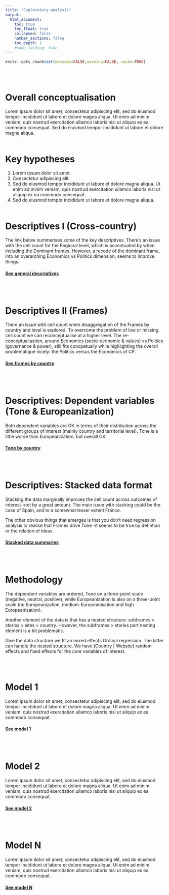 ```yaml
---
title: "Exploratory analysis"
output:
  html_document:
    toc: true
    toc_float: true
    collapsed: false
    number_sections: false
    toc_depth: 1
    #code_folding: hide
---
```


```r
knitr::opts_chunk$set(message=FALSE,warning=FALSE, cache=TRUE)
```
<br/><br/>

# Overall conceptualisation
Lorem ipsum dolor sit amet, consectetur adipiscing elit, sed do eiusmod tempor incididunt ut labore et dolore magna aliqua. Ut enim ad minim veniam, quis nostrud exercitation ullamco laboris nisi ut aliquip ex ea commodo consequat. Sed do eiusmod tempor incididunt ut labore et dolore magna aliqua.
<br/><br/>

# Key hypotheses
1. Lorem ipsum dolor sit amet  
2. Consectetur adipiscing elit. 
3. Sed do eiusmod tempor incididunt ut labore et dolore magna aliqua. Ut enim ad minim veniam, quis nostrud exercitation ullamco laboris nisi ut aliquip ex ea commodo consequat.  
4. Sed do eiusmod tempor incididunt ut labore et dolore magna aliqua.
<br/><br/>


# Descriptives I (Cross-country)
The link below summerises some of the key descriptives. There’s an issue with the cell count for the Regional level, which is accentuated by when including the Dominant frames. However, a recode of the dominant frame, into an overarching Economics vs Politics dimension, seems to improve things.

#### <a href="https://fmendez72.github.io/regio/analysis/descriptives1.html" target="_blank">See general descriptives</a>
<br/><br/>

# Descriptives II (Frames)
There an issue with cell count when disaggregation of the Frames by country and level is explored. To overcome the problem of low or missing cell count we can reconceptualise at a higher level. The re-conceptualiastion, around Economics (socio-economic & values) vs Politics (governance & power), still fits concpetually while highlighting the overall problematique nicely: the Politics versus the Economics of CP.

#### <a href="https://fmendez72.github.io/regio/analysis/descriptives2.html" target="_blank">See frames by country</a>
<br/><br/>

# Descriptives: Dependent variables (Tone & Europeanization)
Both dependent variables are OK in terms of their distribution across the different groups of interest (mainly country and territorial level). Tone is a little worse than Europeanization, but overall OK.


#### <a href="https://fmendez72.github.io/regio/analysis/descriptives3.html" target="_blank">Tone by country</a>
<br/><br/>

# Descriptives: Stacked data format
Stacking the data marginally improves the cell count across outcomes of interest -not by a great amount. The main issue with stacking could be the case of Spain, and to a somewhat lesser extent France. 

The other obvious things that emerges is that you don't need regression analysis to realise that Frames drive Tone -it seems to be true by defintion or the relation of ideas.

#### <a href="https://fmendez72.github.io/regio/analysis/descriptivesLong.html" target="_blank">Stacked data summaries</a>
<br/><br/>

# Methodology 
The dependent variables are ordered, Tone on a three-point scale (negative, neutral, positive), while Europeanization is also on a three-point scale (no Europeanization, medium-Europeanisation and high Europeanisation). 

Another element of the data is that has a nested structure: subframes > stories > sites > country. However,  the subframes > stories part nesting element is a bit problematic.

Give the data structure we fit an mixed effects Ordinal regression. The latter can handle the nested structure. We have [Country | Website] random effects and fixed effects for the core variables of interest. 

<br/><br/>


# Model 1 
Lorem ipsum dolor sit amet, consectetur adipiscing elit, sed do eiusmod tempor incididunt ut labore et dolore magna aliqua. Ut enim ad minim veniam, quis nostrud exercitation ullamco laboris nisi ut aliquip ex ea commodo consequat.

#### <a href="https://fmendez72.github.io/regio/analysis/exploratory0.html" target="_blank">See model 1</a>
<br/><br/>

# Model 2
Lorem ipsum dolor sit amet, consectetur adipiscing elit, sed do eiusmod tempor incididunt ut labore et dolore magna aliqua. Ut enim ad minim veniam, quis nostrud exercitation ullamco laboris nisi ut aliquip ex ea commodo consequat.

#### <a href="https://fmendez72.github.io/regio/analysis/exploratory0.html" target="_blank">See model 2</a>
<br/><br/>

# Model N
Lorem ipsum dolor sit amet, consectetur adipiscing elit, sed do eiusmod tempor incididunt ut labore et dolore magna aliqua. Ut enim ad minim veniam, quis nostrud exercitation ullamco laboris nisi ut aliquip ex ea commodo consequat.

#### <a href="https://fmendez72.github.io/regio/analysis/exploratory0.html" target="_blank">See model N</a>
<br/><br/>
